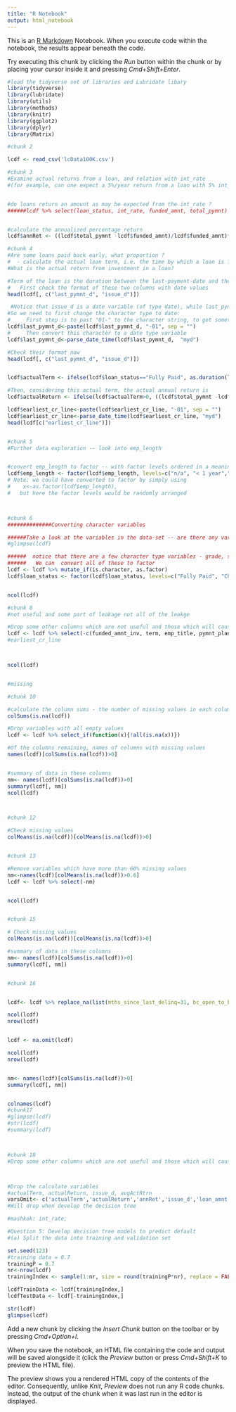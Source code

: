 ```yaml
---
title: "R Notebook"
output: html_notebook
---
```


This is an [R Markdown](http://rmarkdown.rstudio.com) Notebook. When you execute code within the notebook, the results appear beneath the code. 

Try executing this chunk by clicking the *Run* button within the chunk or by placing your cursor inside it and pressing *Cmd+Shift+Enter*. 

```r
#load the tidyverse set of libraries and Lubridate libary
library(tidyverse)
library(lubridate)
library(utils)
library(methods)
library(knitr)
library(ggplot2)
library(dplyr)
library(Matrix)

#chunk 2

lcdf <- read_csv('lcData100K.csv')

#chunk 3
#Examine actual returns from a loan, and relation with int_rate
#(for example, can one expect a 5%/year return from a loan with 5% int_rate?)


#do loans return an amount as may be expected from the int_rate ? 
######lcdf %>% select(loan_status, int_rate, funded_amnt, total_pymnt) %>% head()


#calculate the annualized percentage return
lcdf$annRet <- ((lcdf$total_pymnt -lcdf$funded_amnt)/lcdf$funded_amnt)*(12/36)*100

#chunk 4
#Are some loans paid back early, what proportion ?  
#  - calculate the actual loan term, i.e. the time by which a loan is fully paid back
#What is the actual return from inventment in a loan?

#Term of the loan is the duration between the last-payment-date and the loan issue-date
#   First check the format of these two columns with date values
head(lcdf[, c("last_pymnt_d", "issue_d")])

 #Notice that issue_d is a date variable (of type date), while last_pymnt_d is of type character (like "Dec-2018", having month-year but no date). 
#So we need to first change the character type to date:
#     First step is to past "01-" to the character string, to get something like "01-Dec-2018", i.e. first of each month 
lcdf$last_pymnt_d<-paste(lcdf$last_pymnt_d, "-01", sep = "")
#     Then convert this character to a date type variable
lcdf$last_pymnt_d<-parse_date_time(lcdf$last_pymnt_d,  "myd")

#Check their format now
head(lcdf[, c("last_pymnt_d", "issue_d")])


lcdf$actualTerm <- ifelse(lcdf$loan_status=="Fully Paid", as.duration(lcdf$issue_d  %--% lcdf$last_pymnt_d)/dyears(1), 3)

#Then, considering this actual term, the actual annual return is
lcdf$actualReturn <- ifelse(lcdf$actualTerm>0, ((lcdf$total_pymnt -lcdf$funded_amnt)/lcdf$funded_amnt)*(1/lcdf$actualTerm)*100, 0)

lcdf$earliest_cr_line<-paste(lcdf$earliest_cr_line, "-01", sep = "")
lcdf$earliest_cr_line<-parse_date_time(lcdf$earliest_cr_line, "myd")
head(lcdf[c("earliest_cr_line")])


#chunk 5
#Further data exploration -- look into emp_length


#convert emp_length to factor -- with factor levels ordered in a meaningful way
lcdf$emp_length <- factor(lcdf$emp_length, levels=c("n/a", "< 1 year","1 year","2 years", "3 years" ,  "4 years",   "5 years",   "6 years",   "7 years" ,  "8 years", "9 years", "10+ years" ))
# Note: we could have converted to factor by simply using 
#    x<-as.factor(lcdf$emp_length), 
#   but here the factor levels would be randomly arranged



#chunk 6
##############Converting character variables

######Take a look at the variables in the data-set -- are there any variable type changes you want to consider?
#glimpse(lcdf)

######  notice that there are a few character type variables - grade, sub_grade, verification_status,....
######   We can  convert all of these to factor
lcdf <- lcdf %>% mutate_if(is.character, as.factor)
lcdf$loan_status <- factor(lcdf$loan_status, levels=c("Fully Paid", "Charged Off"))


ncol(lcdf)

#chunk 8
#not useful and some part of leakage not all of the leakge

#Drop some other columns which are not useful and those which will cause 'leakage'
lcdf <- lcdf %>% select(-c(funded_amnt_inv, term, emp_title, pymnt_plan, title, zip_code, addr_state, out_prncp, out_prncp_inv, total_pymnt_inv, total_rec_prncp, total_rec_int,total_rec_late_fee,recoveries, collection_recovery_fee, last_credit_pull_d, policy_code, disbursement_method, debt_settlement_flag, hardship_flag, hardship_dpd, settlement_term, application_type,earliest_cr_line))
#earliest_cr_line



ncol(lcdf)


#missing

#chunk 10

#calculate the column sums - the number of missing values in each column
colSums(is.na(lcdf))

#Drop variables with all empty values
lcdf <- lcdf %>% select_if(function(x){!all(is.na(x))})

#Of the columns remaining, names of columns with missing values
names(lcdf)[colSums(is.na(lcdf))>0]


#summary of data in these columns
nm<- names(lcdf)[colSums(is.na(lcdf))>0]
summary(lcdf[, nm])
ncol(lcdf)



#chunk 12

#Check missing values
colMeans(is.na(lcdf))[colMeans(is.na(lcdf))>0]


#chunk 13

#Remove variables which have more than 60% missing values
nm<-names(lcdf)[colMeans(is.na(lcdf))>0.6]
lcdf <- lcdf %>% select(-nm)


ncol(lcdf)


#chunk 15

# Check missing values
colMeans(is.na(lcdf))[colMeans(is.na(lcdf))>0]

#summary of data in these columns
nm<- names(lcdf)[colSums(is.na(lcdf))>0]
summary(lcdf[, nm])


#chunk 16


lcdf<- lcdf %>% replace_na(list(mths_since_last_delinq=31, bc_open_to_buy=median(lcdf$bc_open_to_buy, na.rm=TRUE), mo_sin_old_il_acct=128, mths_since_recent_bc=14, mths_since_recent_inq=5, num_tl_120dpd_2m = median(lcdf$num_tl_120dpd_2m, na.rm=TRUE),percent_bc_gt_75 = median(lcdf$percent_bc_gt_75, na.rm=TRUE),revol_util=median(lcdf$revol_util, na.rm=TRUE) ,avg_cur_bal=median(lcdf$avg_cur_bal, na.rm=TRUE),num_rev_accts=median(lcdf$num_rev_accts, na.rm=TRUE),pct_tl_nvr_dlq=median(lcdf$pct_tl_nvr_dlq, na.rm=TRUE),bc_util=median(lcdf$bc_util, na.rm=TRUE) ))

ncol(lcdf)
nrow(lcdf)


lcdf <- na.omit(lcdf) 

ncol(lcdf)
nrow(lcdf)


nm<- names(lcdf)[colSums(is.na(lcdf))>0]
summary(lcdf[, nm])


colnames(lcdf)
#chunk17
#glimpse(lcdf)
#str(lcdf)
#summary(lcdf)



#chunk 18
#Drop some other columns which are not useful and those which will cause 'leakage'



#Drop the calculate variables 
#actualTerm, actualReturn, issue_d, avgActRtrn
varsOmit<- c('actualTerm','actualReturn','annRet','issue_d','loan_amnt','funded_amnt','total_pymnt','last_pymnt_d','last_pymnt_amnt')
#Will drop when develop the decision tree

#mashkok: int_rate,

#Question 5: Develop decision tree models to predict default 
#(a) Split the data into training and validation set   

set.seed(123)
#training data = 0.7
trainingP = 0.7
nr<-nrow(lcdf)
trainingIndex <- sample(1:nr, size = round(trainingP*nr), replace = FALSE)

lcdfTrainData <- lcdf[trainingIndex,]
lcdfTestData <- lcdf[-trainingIndex,]

str(lcdf)
glimpse(lcdf)
```

Add a new chunk by clicking the *Insert Chunk* button on the toolbar or by pressing *Cmd+Option+I*.

When you save the notebook, an HTML file containing the code and output will be saved alongside it (click the *Preview* button or press *Cmd+Shift+K* to preview the HTML file). 

The preview shows you a rendered HTML copy of the contents of the editor. Consequently, unlike *Knit*, *Preview* does not run any R code chunks. Instead, the output of the chunk when it was last run in the editor is displayed.

